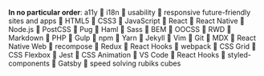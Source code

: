 <!-- <h1 id="profile"><a href="#profile">Hi,<br/>I'm Chris.</a></h1> -->

<!-- I create usable, responsive, future-friendly sites and apps with HTML5, CSS3, JavaScript, React, React Native, Node.js, PostCSS, Pug, Haml, Sass, BEM, OOCSS, RWD, Markdown, PHP, Gulp, npm, Yarn, Jekyll, Vim, and Git. -->

<!-- [![Chris Nager wearing his favorite Alabama hat](http://chrisnager.com/img/hat.jpg)]([https://www.instagram.com/chrisnager) -->

<!-- I'm ambitious, self-driven, and enthusiastic about the future of the web. I currently work in Brooklyn, New York as a Senior Software Developer at Air, previously at IEX and Salesforce.com. Using the latest web technologies and languages, I strive to build beautifully designed and masterfully coded websites and apps. I continually learn from and contribute to the web community and constantly find myself taking on self-initiated [side projects](#projects). I merge the gap between designer and developer by taking my designs from pen and paper to usable, performance-first online experiences. -->

<!-- [Say hello](mailto:chris@chrisnager.com). -->

**In no particular order**: a11y 🤙 i18n 🤙 usability 🤙 responsive future-friendly sites and apps 🤙 HTML5 🤙
CSS3 🤙 JavaScript 🤙 React 🤙 React Native 🤙 Node.js 🤙 PostCSS 🤙 Pug 🤙 Haml 🤙 Sass 🤙
BEM 🤙 OOCSS 🤙 RWD 🤙 Markdown 🤙 PHP 🤙 Gulp 🤙 npm 🤙 Yarn 🤙 Jekyll 🤙 Vim 🤙 Git 🤙 MDX 🤙
React Native Web 🤙 recompose 🤙 Redux 🤙 React Hooks 🤙 webpack 🤙 CSS Grid 🤙 CSS
Flexbox 🤙 Jest 🤙 CSS Animation 🤙 VS Code 🤙 React Hooks 🤙 styled-components 🤙 Gatsby 🤙 speed solving rubiks cubes
